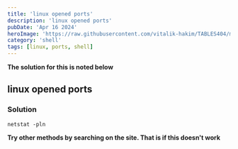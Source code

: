 ```yaml
---
title: 'linux opened ports'
description: 'linux opened ports'
pubDate: 'Apr 16 2024'
heroImage: 'https://raw.githubusercontent.com/vitalik-hakim/TABLES404/main/error_b/SHELL.jpg'
category: 'shell'
tags: [linux, ports, shell]
---
```


**The solution for this is noted below**

## linux opened ports

### Solution

```shell
netstat -pln
```

**Try other methods by searching on the site. That is if this doesn't work**
